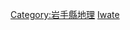 {{日本行政區劃分類導航|河川}}
{{Commonscat|Rivers of Iwate prefecture}}

[[Category:岩手縣地理|Category:岩手縣地理]]
[[Category:日本各都道府縣河流|Iwate]]